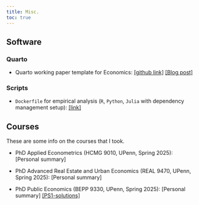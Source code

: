 ```yaml
---
title: Misc.
toc: true
---
```


## Software

### Quarto

- Quarto working paper template for Economics: [\[github link\]](https://github.com/hchulkim/econ-paper-template/tree/main) [\[Blog post\]](https://hchulkim.github.io/posts/quarto-paper-template/)

### Scripts

- `Dockerfile` for empirical analysis (`R`, `Python`, `Julia` with dependency management setup): [\[link\]](https://hchulkim.github.io/posts/dockerfile-template/)

## Courses

These are some info on the courses that I took.

- PhD Applied Econometrics (HCMG 9010, UPenn, Spring 2025): [Personal summary] 

- PhD Advanced Real Estate and Urban Economics (REAL 9470, UPenn, Spring 2025): [Personal summary] 

- PhD Public Economics (BEPP 9330, UPenn, Spring 2025): [Personal summary] [\[PS1-solutions\]](ps/bepp-9330-1.pdf) 
